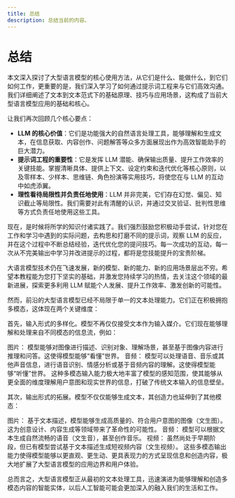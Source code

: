 ```yaml
---
title: 总结
description: 总结当前的内容。
---
```


# **总结**

本文深入探讨了大型语言模型的核心使用方法，从它们是什么、能做什么，到它们如何工作，更重要的是，我们深入学习了如何通过提示词工程来与它们高效沟通。我们详细阐述了文本到文本范式下的基础原理、技巧与应用场景，这构成了当前大型语言模型应用的基础和核心。

让我们再次回顾几个核心要点：

* **LLM 的核心价值**：它们是功能强大的自然语言处理工具，能够理解和生成文本，在信息获取、内容创作、问题解答等众多方面展现出作为高效智能助手的巨大潜力。
* **提示词工程的重要性**：它是发挥 LLM 潜能、确保输出质量、提升工作效率的关键技能。掌握清晰具体、提供上下文、设定约束和迭代优化等核心原则，以及零样本、少样本、思维链、角色扮演等实用技巧，将使您在与 LLM 的互动中如虎添翼。
* **理性看待局限性并负责任地使用**：LLM 并非完美，它们存在幻觉、偏见、知识截止等局限性。我们需要对此有清醒的认识，并通过交叉验证、批判性思维等方式负责任地使用这些工具。

现在，是时候将所学的知识付诸实践了。我们强烈鼓励您积极动手尝试，针对您在工作和学习中遇到的实际问题，去构思和打磨不同的提示词，观察 LLM 的反应，并在这个过程中不断总结经验，迭代优化您的提问技巧。每一次成功的互动，每一次从不完美输出中学习并改进提示的过程，都将是您技能提升的宝贵阶梯。

大语言模型技术仍在飞速发展，新的模型、新的能力、新的应用场景层出不穷。希望本教程能为您打下坚实的基础，并激发您持续学习的热情，去关注这个领域的最新进展，探索更多利用 LLM 赋能个人发展、提升工作效率、激发创新的可能性。

然而，前沿的大型语言模型已经不局限于单一的文本处理能力。它们正在积极拥抱多模态，这体现在两个关键维度：

首先，输入形式的多样化。模型不再仅仅接受文本作为输入媒介。它们现在能够理解和处理来自不同模态的信息流，例如：

图片： 模型能够对图像进行描述、识别对象、理解场景，甚至基于图像内容进行推理和问答。这使得模型能够“看懂”世界。
音频： 模型可以处理语音、音乐或其他声音信息，进行语音识别、情感分析或基于音频内容的理解。这使得模型能够“听懂”世界。
这种多模态输入能力极大地丰富了模型的感知范围，使其能够从更全面的维度理解用户意图和现实世界的信息，打破了传统文本输入的信息壁垒。

其次，输出形式的拓展。模型不仅仅能够生成文本，其创造力也延伸到了其他模态：

图片： 基于文本描述，模型能够生成高质量的、符合用户意图的图像（文生图）。这为创意设计、内容生成等领域带来了革命性的可能性。
音频： 模型可以根据文本生成自然流畅的语音（文生音），甚至创作音乐。
视频： 虽然尚处于早期阶段，但已有模型尝试基于文本描述生成短视频内容（文生视频）。
这些多模态输出能力使得模型能够以更直观、更生动、更具表现力的方式呈现信息和创造内容，极大地扩展了大型语言模型的应用边界和用户体验。

总而言之，大型语言模型正从最初的文本处理工具，迅速演进为能够理解和创造多模态内容的智能实体，以后人工智能可能会更加深入的融入我们的生活和工作。

